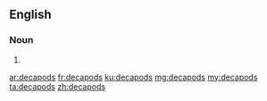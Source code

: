 ==English==

===Noun===
{{head|en|plural}}

# {{plural of|decapod|lang=en|nocat=1}}

[[ar:decapods]]
[[fr:decapods]]
[[ku:decapods]]
[[mg:decapods]]
[[my:decapods]]
[[ta:decapods]]
[[zh:decapods]]